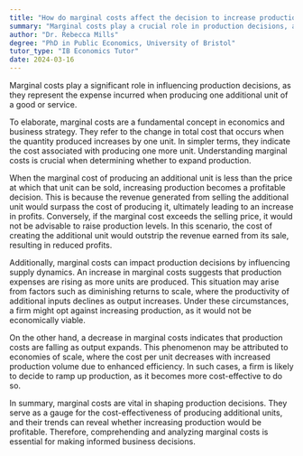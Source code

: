 ```yaml
---
title: "How do marginal costs affect the decision to increase production?"
summary: "Marginal costs play a crucial role in production decisions, as they reflect the expense incurred when producing one more unit, guiding businesses on whether to expand output."
author: "Dr. Rebecca Mills"
degree: "PhD in Public Economics, University of Bristol"
tutor_type: "IB Economics Tutor"
date: 2024-03-16
---
```


Marginal costs play a significant role in influencing production decisions, as they represent the expense incurred when producing one additional unit of a good or service.

To elaborate, marginal costs are a fundamental concept in economics and business strategy. They refer to the change in total cost that occurs when the quantity produced increases by one unit. In simpler terms, they indicate the cost associated with producing one more unit. Understanding marginal costs is crucial when determining whether to expand production.

When the marginal cost of producing an additional unit is less than the price at which that unit can be sold, increasing production becomes a profitable decision. This is because the revenue generated from selling the additional unit would surpass the cost of producing it, ultimately leading to an increase in profits. Conversely, if the marginal cost exceeds the selling price, it would not be advisable to raise production levels. In this scenario, the cost of creating the additional unit would outstrip the revenue earned from its sale, resulting in reduced profits.

Additionally, marginal costs can impact production decisions by influencing supply dynamics. An increase in marginal costs suggests that production expenses are rising as more units are produced. This situation may arise from factors such as diminishing returns to scale, where the productivity of additional inputs declines as output increases. Under these circumstances, a firm might opt against increasing production, as it would not be economically viable.

On the other hand, a decrease in marginal costs indicates that production costs are falling as output expands. This phenomenon may be attributed to economies of scale, where the cost per unit decreases with increased production volume due to enhanced efficiency. In such cases, a firm is likely to decide to ramp up production, as it becomes more cost-effective to do so.

In summary, marginal costs are vital in shaping production decisions. They serve as a gauge for the cost-effectiveness of producing additional units, and their trends can reveal whether increasing production would be profitable. Therefore, comprehending and analyzing marginal costs is essential for making informed business decisions.
    